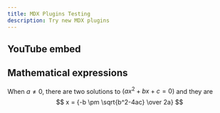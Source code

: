 ```yaml
---
title: MDX Plugins Testing
description: Try new MDX plugins
---
```


## YouTube embed


<YouTube id="eB6aT77VVVk" />

## Mathematical expressions

When $a \ne 0$, there are two solutions to $(ax^2 + bx + c = 0)$ and they are
$$ x = {-b \pm \sqrt{b^2-4ac} \over 2a} $$
